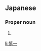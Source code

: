 {{also|愼一}}
==Japanese==
{{ja-kanjitab|しん|いち|yomi=o}}

===Proper noun===
{{ja-pos|proper|しんいち}}

# {{given name|male|lang=ja|sort=しんいち}}

[[li:慎一]]
